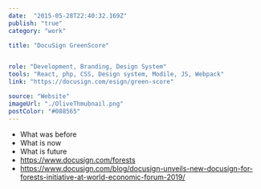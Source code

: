 ```yaml
---
date:  "2015-05-28T22:40:32.169Z"
publish: "true" 
category: "work"

title: "DocuSign GreenScore"


role: "Development, Branding, Design System"
tools: "React, php, CSS, Design system, Modile, JS, Webpack" 
link: "https://docusign.com/esign/green-score" 

source: "Website"
imageUrl: "./OliveThmubnail.png"
postColor: "#088565"
---
```



- What was before
- What is now
- What is future
- https://www.docusign.com/forests
- https://www.docusign.com/blog/docusign-unveils-new-docusign-for-forests-initiative-at-world-economic-forum-2019/

<ImageWrap srcName="GreenscoreCalculator" width="65"/>
<PhotoGallery variant="DocusignGreenscore"/>
<PhotoGallery variant="DocusignGreenscoreProduct" columns={2}/>